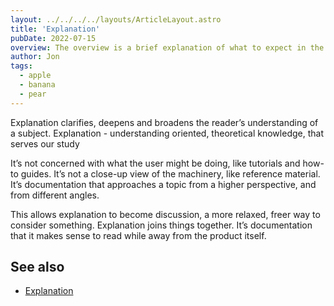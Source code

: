 ```yaml
---
layout: ../../../../layouts/ArticleLayout.astro
title: 'Explanation'
pubDate: 2022-07-15
overview: The overview is a brief explanation of what to expect in the article. By storing it in the frontmatter we can access it for previews in search.
author: Jon
tags:
  - apple
  - banana
  - pear
---
```


Explanation clarifies, deepens and broadens the reader’s understanding of a subject.
Explanation - understanding oriented, theoretical knowledge, that serves our study

It’s not concerned with what the user might be doing, like tutorials and how-to guides. It’s not a close-up view of the machinery, like reference material. It’s documentation that approaches a topic from a higher perspective, and from different angles.

This allows explanation to become discussion, a more relaxed, freer way to consider something. Explanation joins things together. It’s documentation that it makes sense to read while away from the product itself.

## See also

- [Explanation](https://diataxis.fr/explanation/)
